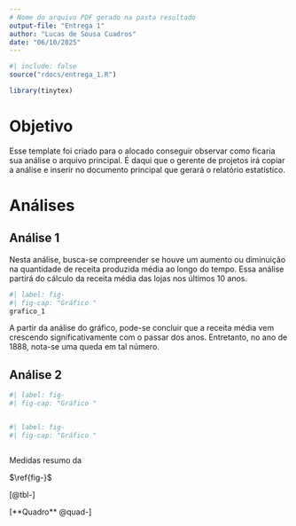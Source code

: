 ```yaml
---
# Nome do arquivo PDF gerado na pasta resultado
output-file: "Entrega 1"
author: "Lucas de Sousa Cuadros"
date: "06/10/2025"
---
```


```r
#| include: false
source("rdocs/entrega_1.R")
```

```r
library(tinytex)
```

# Objetivo

Esse template foi criado para o alocado conseguir observar como ficaria sua análise o arquivo principal. É daqui que o gerente de projetos irá copiar a análise e inserir no documento principal que gerará o relatório estatístico.

# Análises

## Análise 1  
  Nesta análise, busca-se compreender se houve um aumento ou diminuição na quantidade de receita produzida média ao longo do tempo. Essa análise partirá do cálculo da receita média das lojas nos últimos 10 anos. 
```r
#| label: fig-
#| fig-cap: "Gráfico "
grafico_1
```  
  A partir da análise do gráfico, pode-se concluir que a receita média vem crescendo significativamente com o passar dos anos. Entretanto, no ano de 1888, nota-se uma queda em tal número. 
  
## Análise 2
```r
#| label: fig-
#| fig-cap: "Gráfico "



```

```r
#| label: fig-
#| fig-cap: "Gráfico "



```


::: {#quad- layout-align="center" quad-pos="H"}
```{=latex}



```

Medidas resumo da 
:::



::: {#tbl-modalidades layout-align="center" tbl-pos="H"}
```{=latex}


```


:::




$\ref{fig-}$

[@tbl-]


[**Quadro** @quad-]









